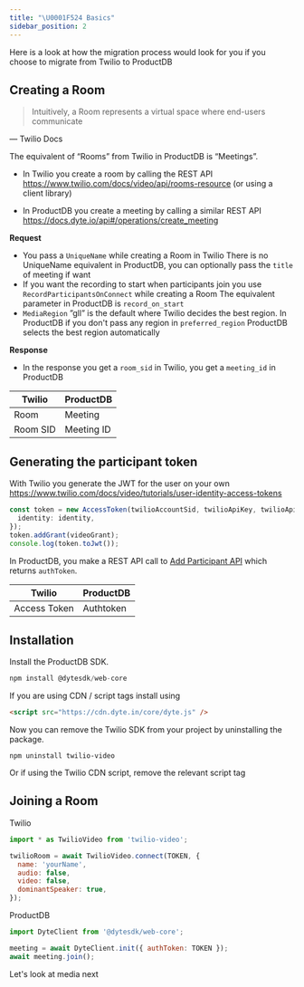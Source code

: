 ```yaml
---
title: "\U0001F524 Basics"
sidebar_position: 2
---
```


Here is a look at how the migration process would look for you if you choose to migrate from Twilio to ProductDB

## Creating a Room

> Intuitively, a Room represents a virtual space where end-users communicate

— Twilio Docs

>

The equivalent of “Rooms” from Twilio in ProductDB is “Meetings”.

- In Twilio you create a room by calling the REST API https://www.twilio.com/docs/video/api/rooms-resource (or using a client library)

- In ProductDB you create a meeting by calling a similar REST API
  https://docs.dyte.io/api#/operations/create_meeting

**Request**

- You pass a `UniqueName` while creating a Room in Twilio
  There is no UniqueName equivalent in ProductDB, you can optionally pass the `title` of meeting if want
- If you want the recording to start when participants join you use `RecordParticipantsOnConnect` while creating a Room
  The equivalent parameter in ProductDB is `record_on_start`
- `MediaRegion` ”gll” is the default where Twilio decides the best region. In ProductDB if you don't pass any region in `preferred_region` ProductDB selects the best region automatically

**Response**

- In the response you get a `room_sid` in Twilio, you get a `meeting_id` in ProductDB

| **Twilio** | **ProductDB**   |
| ---------- | ---------- |
| Room       | Meeting    |
| Room SID   | Meeting ID |

## Generating the participant token

With Twilio you generate the JWT for the user on your own https://www.twilio.com/docs/video/tutorials/user-identity-access-tokens

```ts
const token = new AccessToken(twilioAccountSid, twilioApiKey, twilioApiSecret, {
  identity: identity,
});
token.addGrant(videoGrant);
console.log(token.toJwt());
```

In ProductDB, you make a REST API call to [Add Participant API](/api/#/operations/add_participant) which returns `authToken`.

| **Twilio**   | **ProductDB**  |
| ------------ | --------- |
| Access Token | Authtoken |

## Installation

Install the ProductDB SDK.

```js
npm install @dytesdk/web-core
```

If you are using CDN / script tags install using

```html
<script src="https://cdn.dyte.in/core/dyte.js" />
```

Now you can remove the Twilio SDK from your project by uninstalling the package.

```
npm uninstall twilio-video
```

Or if using the Twilio CDN script, remove the relevant script tag

## Joining a Room

Twilio

```js
import * as TwilioVideo from 'twilio-video';

twilioRoom = await TwilioVideo.connect(TOKEN, {
  name: 'yourName',
  audio: false,
  video: false,
  dominantSpeaker: true,
});
```

ProductDB

```js
import DyteClient from '@dytesdk/web-core';

meeting = await DyteClient.init({ authToken: TOKEN });
await meeting.join();
```

Let's look at media next

<head>
  <title>🔤 Basics Guide</title>
</head>

